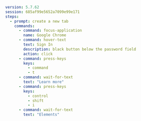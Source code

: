 ```yaml
version: 5.7.62
session: 685af99e5652a7099e99e171
steps:
  - prompt: create a new tab
    commands:
      - command: focus-application
        name: Google Chrome
      - command: hover-text
        text: Sign In
        description: black button below the password field
        action: click
      - command: press-keys
        keys:
          - command
          - t
      - command: wait-for-text
        text: "Learn more"
      - command: press-keys
        keys:
          - control
          - shift
          - i
      - command: wait-for-text
        text: "Elements"
```
